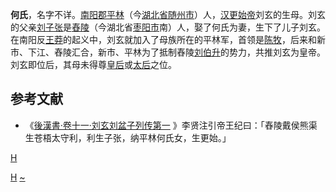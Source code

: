 '''何氏'''，名字不详。[[南阳郡|南阳郡]][[平林|平林]]（今[[湖北省|湖北省]][[随州市|随州市]]）人，[[汉更始帝|汉更始帝]]刘玄的生母。刘玄的父亲[[劉子張|刘子张]]是[[舂陵郡|舂陵]]（今湖北省[[枣阳市|枣阳市]]南）人，娶了何氏为妻，生下了儿子刘玄。在南阳反[[王莽|王莽]]的起义中，刘玄就加入了母族所在的平林军，首领是[[陳牧|陈牧]]，后来和新市、下江、舂陵汇合，新市、平林为了抵制舂陵[[劉縯|刘伯升]]的势力，共推刘玄为皇帝。刘玄即位后，其母未得尊[[皇后|皇后]]或[[太后|太后]]之位。

==参考文献==
*《[http://zh.wikisource.org/wiki/%E5%BE%8C%E6%BC%A2%E6%9B%B8/%E5%8D%B711  後漢書·卷十一·刘玄刘盆子列传第一] {{Wayback|url=http://zh.wikisource.org/wiki/%E5%BE%8C%E6%BC%A2%E6%9B%B8/%E5%8D%B711 |date=20200501063241 }}》李贤注引帝王纪曰：「舂陵戴侯熊渠生苍梧太守利，利生子张，纳平林何氏女，生更始。」

{{漢朝皇后}}
[[Category:中国皇帝亲母未得尊后位者|H]]
[[category:漢朝皇族|H]]
[[Category:何姓|~]]